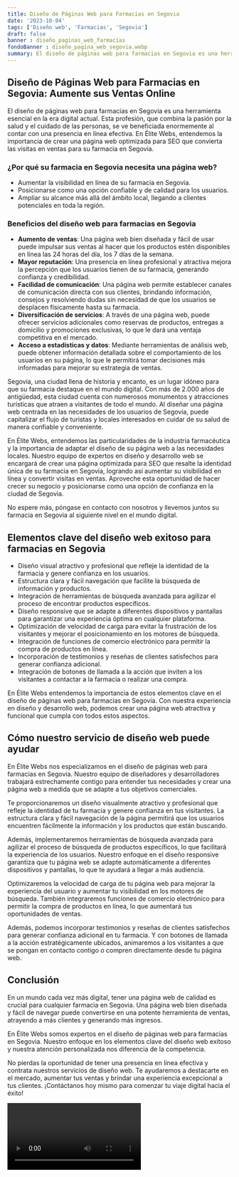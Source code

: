 ```yaml
---
title: Diseño de Páginas Web para Farmacias en Segovia
date: '2023-10-04'
tags: ['Diseño web', 'Farmacias', 'Segovia']
draft: false
banner : diseño_paginas_web_farmacias
fondoBanner : diseño_pagina_web_segovia.webp
summary: El diseño de páginas web para farmacias en Segovia es una herramienta esencial en la era digital actual. Esta profesión, que combina la pasión por la salud y el cuidado de las personas, se ve beneficiada enormemente al contar con una presencia en línea efectiva. En Élite Webs, entendemos la importancia de crear una página web optimizada para SEO que convierta las visitas en ventas para su farmacia en Segovia.
---
```


## **Diseño de Páginas Web para Farmacias en Segovia: Aumente sus Ventas Online**

El diseño de páginas web para farmacias en Segovia es una herramienta esencial en la era digital actual. Esta profesión, que combina la pasión por la salud y el cuidado de las personas, se ve beneficiada enormemente al contar con una presencia en línea efectiva. En Élite Webs, entendemos la importancia de crear una página web optimizada para SEO que convierta las visitas en ventas para su farmacia en Segovia.

### **¿Por qué su farmacia en Segovia necesita una página web?**
- Aumentar la visibilidad en línea de su farmacia en Segovia.
- Posicionarse como una opción confiable y de calidad para los usuarios.
- Ampliar su alcance más allá del ámbito local, llegando a clientes potenciales en toda la región.

### **Beneficios del diseño web para farmacias en Segovia**
- **Aumento de ventas**: Una página web bien diseñada y fácil de usar puede impulsar sus ventas al hacer que los productos estén disponibles en línea las 24 horas del día, los 7 días de la semana.
- **Mayor reputación**: Una presencia en línea profesional y atractiva mejora la percepción que los usuarios tienen de su farmacia, generando confianza y credibilidad.
- **Facilidad de comunicación**: Una página web permite establecer canales de comunicación directa con sus clientes, brindando información, consejos y resolviendo dudas sin necesidad de que los usuarios se desplacen físicamente hasta su farmacia.
- **Diversificación de servicios**: A través de una página web, puede ofrecer servicios adicionales como reservas de productos, entregas a domicilio y promociones exclusivas, lo que le dará una ventaja competitiva en el mercado.
- **Acceso a estadísticas y datos**: Mediante herramientas de análisis web, puede obtener información detallada sobre el comportamiento de los usuarios en su página, lo que le permitirá tomar decisiones más informadas para mejorar su estrategia de ventas.

Segovia, una ciudad llena de historia y encanto, es un lugar idóneo para que su farmacia destaque en el mundo digital. Con más de 2.000 años de antigüedad, esta ciudad cuenta con numerosos monumentos y atracciones turísticas que atraen a visitantes de todo el mundo. Al diseñar una página web centrada en las necesidades de los usuarios de Segovia, puede capitalizar el flujo de turistas y locales interesados en cuidar de su salud de manera confiable y conveniente.

En Élite Webs, entendemos las particularidades de la industria farmacéutica y la importancia de adaptar el diseño de su página web a las necesidades locales. Nuestro equipo de expertos en diseño y desarrollo web se encargará de crear una página optimizada para SEO que resalte la identidad única de su farmacia en Segovia, logrando así aumentar su visibilidad en línea y convertir visitas en ventas. Aproveche esta oportunidad de hacer crecer su negocio y posicionarse como una opción de confianza en la ciudad de Segovia.

No espere más, póngase en contacto con nosotros y llevemos juntos su farmacia en Segovia al siguiente nivel en el mundo digital.

<GifSeo />

<Cta />

## Elementos clave del diseño web exitoso para farmacias en Segovia

- Diseño visual atractivo y profesional que refleje la identidad de la farmacia y genere confianza en los usuarios.
- Estructura clara y fácil navegación que facilite la búsqueda de información y productos.
- Integración de herramientas de búsqueda avanzada para agilizar el proceso de encontrar productos específicos.
- Diseño responsive que se adapte a diferentes dispositivos y pantallas para garantizar una experiencia óptima en cualquier plataforma.
- Optimización de velocidad de carga para evitar la frustración de los visitantes y mejorar el posicionamiento en los motores de búsqueda.
- Integración de funciones de comercio electrónico para permitir la compra de productos en línea.
- Incorporación de testimonios y reseñas de clientes satisfechos para generar confianza adicional.
- Integración de botones de llamada a la acción que inviten a los visitantes a contactar a la farmacia o realizar una compra.

En Élite Webs entendemos la importancia de estos elementos clave en el diseño de páginas web para farmacias en Segovia. Con nuestra experiencia en diseño y desarrollo web, podemos crear una página web atractiva y funcional que cumpla con todos estos aspectos.

## Cómo nuestro servicio de diseño web puede ayudar

En Élite Webs nos especializamos en el diseño de páginas web para farmacias en Segovia. Nuestro equipo de diseñadores y desarrolladores trabajará estrechamente contigo para entender tus necesidades y crear una página web a medida que se adapte a tus objetivos comerciales.

Te proporcionaremos un diseño visualmente atractivo y profesional que refleje la identidad de tu farmacia y genere confianza en tus visitantes. La estructura clara y fácil navegación de la página permitirá que los usuarios encuentren fácilmente la información y los productos que están buscando.

Además, implementaremos herramientas de búsqueda avanzada para agilizar el proceso de búsqueda de productos específicos, lo que facilitará la experiencia de los usuarios. Nuestro enfoque en el diseño responsive garantiza que tu página web se adapte automáticamente a diferentes dispositivos y pantallas, lo que te ayudará a llegar a más audiencia.

Optimizaremos la velocidad de carga de tu página web para mejorar la experiencia del usuario y aumentar tu visibilidad en los motores de búsqueda. También integraremos funciones de comercio electrónico para permitir la compra de productos en línea, lo que aumentará tus oportunidades de ventas.

Además, podemos incorporar testimonios y reseñas de clientes satisfechos para generar confianza adicional en tu farmacia. Y con botones de llamada a la acción estratégicamente ubicados, animaremos a los visitantes a que se pongan en contacto contigo o compren directamente desde tu página web.

## Conclusión

En un mundo cada vez más digital, tener una página web de calidad es crucial para cualquier farmacia en Segovia. Una página web bien diseñada y fácil de navegar puede convertirse en una potente herramienta de ventas, atrayendo a más clientes y generando más ingresos.

En Élite Webs somos expertos en el diseño de páginas web para farmacias en Segovia. Nuestro enfoque en los elementos clave del diseño web exitoso y nuestra atención personalizada nos diferencia de la competencia.

No pierdas la oportunidad de tener una presencia en línea efectiva y contrata nuestros servicios de diseño web. Te ayudaremos a destacarte en el mercado, aumentar tus ventas y brindar una experiencia excepcional a tus clientes. ¡Contáctanos hoy mismo para comenzar tu viaje digital hacia el éxito!

<Video />

<CtaBot job='Farmacias' city='Segovia'/>

<Gmaps query='Segovia+españa+maps' />